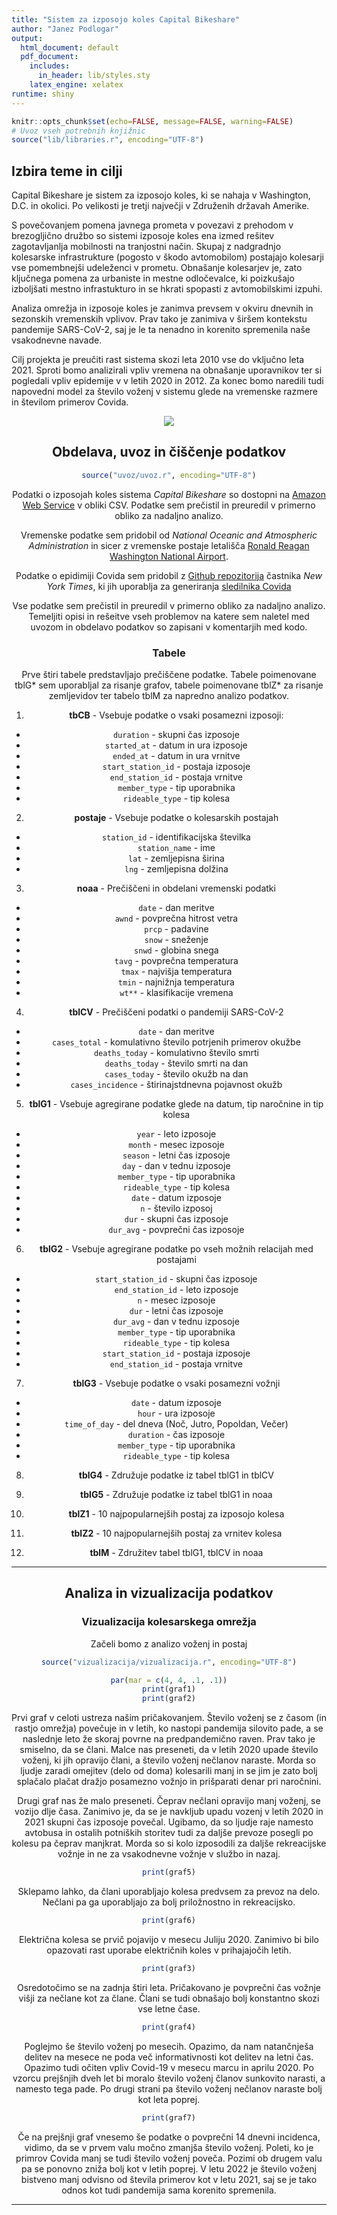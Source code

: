 ```yaml
---
title: "Sistem za izposojo koles Capital Bikeshare"
author: "Janez Podlogar"
output:
  html_document: default
  pdf_document:
    includes:
      in_header: lib/styles.sty
    latex_engine: xelatex
runtime: shiny
---
```


```r
knitr::opts_chunk$set(echo=FALSE, message=FALSE, warning=FALSE)
# Uvoz vseh potrebnih knjižnic
source("lib/libraries.r", encoding="UTF-8")
```


## Izbira teme in cilji

Capital Bikeshare je sistem za izposojo koles, ki se nahaja v Washington, D.C. in okolici. Po velikosti je tretji največji v Združenih državah Amerike.

S povečovanjem pomena javnega prometa v povezavi z prehodom v brezogljično družbo so sistemi izposoje koles ena izmed rešitev zagotavljanlja mobilnosti na tranjostni način. Skupaj z nadgradnjo kolesarske infrastrukture (pogosto v škodo avtomobilom) postajajo kolesarji vse pomembnejši udeleženci v prometu. Obnašanje kolesarjev je, zato ključnega pomena za urbaniste in mestne odločevalce, ki poizkušajo izboljšati mestno infrastukturo in se hkrati spopasti z avtomobilskimi izpuhi.

Analiza omrežja in izposoje koles je zanimva prevsem v okviru dnevnih in sezonskih vremenskih vplivov. Prav tako je zanimiva v širšem kontekstu pandemije SARS-CoV-2, saj je le ta nenadno in korenito spremenila naše vsakodnevne navade.

Cilj projekta je preučiti rast sistema skozi leta 2010 vse do vključno leta 2021. Sproti bomo analizirali vpliv vremena na obnašanje uporavnikov ter si pogledali vpliv epidemije v v letih 2020 in 2012. Za konec bomo naredili tudi napovedni model za število voženj v sistemu glede na vremenske razmere in številom primerov Covida.

<center>
![](slike/DC.jpg)

## Obdelava, uvoz in čiščenje podatkov

```r
source("uvoz/uvoz.r", encoding="UTF-8")
```

Podatki o izposojah koles sistema *Capital Bikeshare* so dostopni na [Amazon Web Service](https://s3.amazonaws.com/capitalbikeshare-data/index.html) v obliki CSV. Podatke sem prečistil in preuredil v primerno obliko za nadaljno analizo.

Vremenske podatke sem pridobil od *National Oceanic and Atmospheric Administration* in sicer z vremenske postaje letališča [Ronald Reagan Washington National Airport](https://www.ncdc.noaa.gov/cdo-web/datasets/GHCND/stations/GHCND:USW00013743/detail).

Podatke o epidimiji Covida sem pridobil z [Github repozitorija](https://github.com/nytimes/covid-19-data) častnika *New York Times*, ki jih uporablja za generiranja [sledilnika Covida](https://www.nytimes.com/interactive/2021/us/covid-cases.html)

Vse podatke sem prečistil in preuredil v primerno obliko za nadaljno analizo. Temeljiti opisi in rešeitve vseh problemov na katere sem naletel med uvozom in obdelavo podatkov so zapisani v komentarjih med kodo.

### Tabele

Prve štiri tabele predstavljajo prečiščene podatke. Tabele poimenovane tblG* sem uporabljal za risanje grafov, tabele poimenovane tblZ* za risanje zemljevidov ter tabelo tblM za napredno analizo podatkov.

1. **tbCB** - Vsebuje podatke o vsaki posamezni izposoji:
- `duration` - skupni čas izposoje
- `started_at` - datum in ura izposoje
- `ended_at` - datum in ura vrnitve
- `start_station_id` - postaja izposoje
- `end_station_id` - postaja vrnitve
- `member_type` - tip uporabnika
- `rideable_type` - tip kolesa

2. **postaje** - Vsebuje podatke o kolesarskih postajah
- `station_id` - identifikacijska številka 
- `station_name` - ime 
- `lat` - zemljepisna širina
- `lng` - zemljepisna dolžina

3. **noaa** - Prečiščeni in obdelani vremenski podatki
- `date` - dan meritve
- `awnd` - povprečna hitrost vetra
- `prcp` - padavine
- `snow` - sneženje
- `snwd` - globina snega
- `tavg` - povprečna temperatura
- `tmax` - najvišja temperatura
- `tmin` - najnižnja temperatura
- `wt**` - klasifikacije vremena

4. **tblCV** - Prečiščeni podatki o pandemiji SARS-CoV-2
- `date` - dan meritve
- `cases_total` - komulativno število potrjenih primerov okužbe
- `deaths_today` - komulativno število smrti
- `deaths_today` - število smrti na dan
- `cases_today` - število okužb na dan
- `cases_incidence` - štirinajstdnevna pojavnost okužb

5. **tblG1** - Vsebuje agregirane podatke glede na datum, tip naročnine in tip kolesa
- `year` - leto izposoje
- `month` - mesec izposoje
- `season` - letni čas izposoje
- `day` - dan v tednu izposoje
- `member_type` - tip uporabnika
- `rideable_type` - tip kolesa
- `date` - datum izposoje
- `n` - število izposoj 
- `dur` - skupni čas izposoje
- `dur_avg` - povprečni čas izposoje

6. **tblG2** - Vsebuje agregirane podatke po vseh možnih relacijah med postajami
- `start_station_id` - skupni čas izposoje
- `end_station_id` - leto izposoje
- `n` - mesec izposoje
- `dur` - letni čas izposoje
- `dur_avg` - dan v tednu izposoje
- `member_type` - tip uporabnika
- `rideable_type` - tip kolesa
- `start_station_id` - postaja izposoje
- `end_station_id` - postaja vrnitve

7. **tblG3** - Vsebuje podatke o vsaki posamezni vožnji
- `date` - datum izposoje
- `hour` - ura izposoje
- `time_of_day` - del dneva (Noč, Jutro, Popoldan, Večer)
- `duration` - čas izposoje
- `member_type` - tip uporabnika
- `rideable_type` - tip kolesa

8. **tblG4** - Združuje podatke iz tabel tblG1 in tblCV

9. **tblG5** - Združuje podatke iz tabel tblG1 in noaa

10. **tblZ1** - 10 najpopularnejših postaj za izposojo kolesa

11. **tblZ2** - 10 najpopularnejših postaj za vrnitev kolesa

12. **tblM** - Združitev tabel tblG1, tblCV in noaa

***

## Analiza in vizualizacija podatkov

### Vizualizacija kolesarskega omrežja

Začeli bomo z analizo voženj in postaj

```r
source("vizualizacija/vizualizacija.r", encoding="UTF-8")
```

```r
par(mar = c(4, 4, .1, .1))
print(graf1)
print(graf2)
```

Prvi graf v celoti ustreza našim pričakovanjem. Število voženj se z časom (in rastjo omrežja) povečuje in v letih, ko nastopi pandemija silovito pade, a se naslednje leto že skoraj povrne na predpandemično raven. Prav tako je smiselno, da se člani. Malce nas preseneti, da v letih 2020 upade število voženj, ki jih opravijo člani, a število voženj nečlanov naraste. Morda so ljudje zaradi omejitev (delo od doma) kolesarili manj in se jim je zato bolj splačalo plačat dražjo posamezno vožnjo in prišparati denar pri naročnini.

Drugi graf nas že malo preseneti. Čeprav nečlani opravijo manj voženj, se vozijo dlje časa. Zanimivo je, da se je navkljub upadu vozenj v letih 2020 in 2021 skupni čas izposoje povečal. Ugibamo, da so ljudje raje namesto avtobusa in ostalih potniških storitev tudi za daljše prevoze posegli po kolesu pa čeprav manjkrat. Morda so si kolo izposodili za daljše rekreacijske vožnje in ne za vsakodnevne vožnje v službo in nazaj.

```r
print(graf5)
```

Sklepamo lahko, da člani uporabljajo kolesa predvsem za prevoz na delo. Nečlani pa ga uporabljajo za bolj priložnostno in rekreacijsko.

```r
print(graf6)
```

Električna kolesa se prvič pojavijo v mesecu Juliju 2020. Zanimivo bi bilo opazovati rast uporabe električnih koles v prihajajočih letih.

```r
print(graf3)
```

Osredotočimo se na zadnja štiri leta. Pričakovano je povprečni čas vožnje višji za nečlane kot za člane. Člani se tudi obnašajo bolj konstantno skozi vse letne čase. 

```r
print(graf4)
```

Poglejmo še število voženj po mesecih. Opazimo, da nam natančnješa delitev na mesece ne poda več informativnosti kot delitev na letni čas. Opazimo tudi očiten vpliv Covid-19 v mesecu marcu in aprilu 2020. Po vzorcu prejšnjih dveh let bi moralo število voženj članov sunkovito narasti, a namesto tega pade. Po drugi strani pa število voženj nečlanov naraste bolj kot leta poprej.

```r
print(graf7)
```

Če na prejšnji graf vnesemo še podatke o povprečni 14 dnevni incidenca, vidimo, da se v prvem valu močno zmanjša število voženj. Poleti, ko je primrov Covida manj se tudi število voženj poveča. Pozimi ob drugem valu pa se ponovno zniža bolj kot v letih poprej. V letu 2022 je število voženj bistveno manj odvisno od števila primerov kot v letu 2021, saj se je tako odnos kot tudi pandemija sama korenito spremenila.

***
